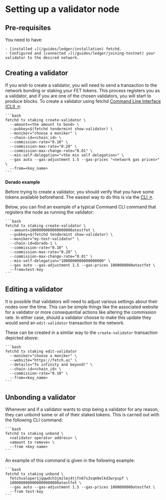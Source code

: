 # Setting up a validator node

## Pre-requisites

You need to have:

    - [installed ↗️](/guides/ledger/installation) fetchd.
    - Configured and [connected ↗️](/guides/ledger/joining-testnet) your validator to the desired network.

## Creating a validator

If you wish to create a validator, you will need to send a transaction to the network bonding or staking your FET tokens. This process registers you as a validator, and if you are one of the chosen validators, you will start to produce blocks. To create a validator using fetchd [Command Line Interface (CLI) ↗️](/guides/ledger/cli/intro):

    ```bash
    fetchd tx staking create-validator \
      --amount=<the amount to bond> \
      --pubkey=$(fetchd tendermint show-validator) \
      --moniker="choose a moniker" \
      --chain-id=<chain_id> \
      --commission-rate="0.10" \
      --commission-max-rate="0.20" \
      --commission-max-change-rate="0.01" \
      --min-self-delegation="<the min self delegation>" \
      --gas auto --gas-adjustment 1.5 --gas-prices "<network gas prices>" \
      --from=<key_name>
    ```

**Dorado example**

Before trying to create a validator, you should verify that you have some tokens available beforehand. The easiest way to do this is via the [CLI ↗️](/guides/ledger/cli/tokens).

Below, you can find an example of a typical Command CLI command that registers the node as running the validator:

    ```bash
    fetchd tx staking create-validator \
      --amount=1000000000000000000atestfet \
      --pubkey=$(fetchd tendermint show-validator) \
      --moniker="my-test-validator" \
      --chain-id=dorado-1 \
      --commission-rate="0.10" \
      --commission-max-rate="0.20" \
      --commission-max-change-rate="0.01" \
      --min-self-delegation="1000000000000000000" \
      --gas auto --gas-adjustment 1.5 --gas-prices 1000000000atestfet \
      --from=test-key
    ```

## Editing a validator

It is possible that validators will need to adjust various settings about their nodes over the time.
This can be simple things like the associated website for a validator or more consequential actions like altering the commission rate. In either case, should a validator choose to make this update they would send an `edit-validator` transaction to the network.

These can be created in a similar way to the `create-validator` transaction depicted above:

    ```bash
    fetchd tx staking edit-validator
      --moniker="choose a moniker" \
      --website="https://fetch.ai" \
      --details="To infinity and beyond!" \
      --chain-id=<chain_id> \
      --commission-rate="0.10" \
      --from=<key_name>
    ```

## Unbonding a validator

Whenever and if a validator wants to stop being a validator for any reason, they can unbond some or all of their staked tokens. This is carried out with the following CLI command:

    ```bash
    fetchd tx staking unbond \
      <validator operator address> \
      <amount to remove> \
      --from <key name>
    ```

An example of this command is given in the following example:

    ```bash
    fetchd tx staking unbond \
      fetchvaloper1jqqwdch3jmzlmj4tjfn67s3sqm9elkd3wrpspf \
      1000000000000000000000atestfet \
      --gas auto --gas-adjustment 1.5 --gas-prices 1000000000atestfet \
      --from test-key
    ```
